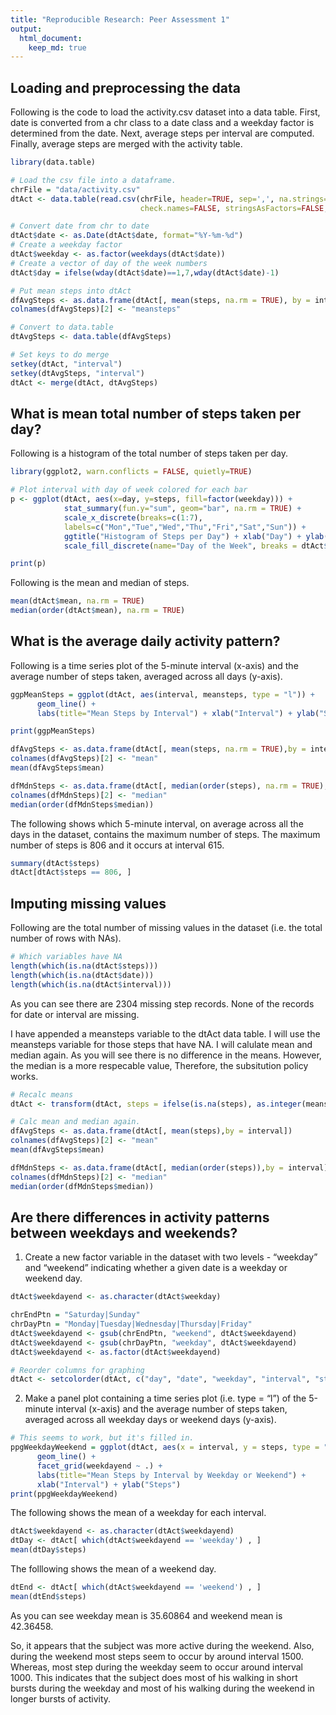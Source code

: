 ```yaml
---
title: "Reproducible Research: Peer Assessment 1"
output: 
  html_document:
    keep_md: true
---
```



## Loading and preprocessing the data

Following is the code to load the activity.csv dataset into a data table. First, date is converted from a chr class to a date class and a weekday factor is determined from the date. Next, average steps per interval are computed. Finally, average steps are merged with the activity table.

```r

library(data.table)

# Load the csv file into a dataframe.  
chrFile = "data/activity.csv"
dtAct <- data.table(read.csv(chrFile, header=TRUE, sep=',', na.strings="NA", 
                             check.names=FALSE, stringsAsFactors=FALSE, comment.char=""))

# Convert date from chr to date
dtAct$date <- as.Date(dtAct$date, format="%Y-%m-%d")
# Create a weekday factor
dtAct$weekday <- as.factor(weekdays(dtAct$date))
# Create a vector of day of the week numbers
dtAct$day = ifelse(wday(dtAct$date)==1,7,wday(dtAct$date)-1)

# Put mean steps into dtAct
dfAvgSteps <- as.data.frame(dtAct[, mean(steps, na.rm = TRUE), by = interval])
colnames(dfAvgSteps)[2] <- "meansteps"

# Convert to data.table
dtAvgSteps <- data.table(dfAvgSteps)

# Set keys to do merge
setkey(dtAct, "interval")
setkey(dtAvgSteps, "interval")
dtAct <- merge(dtAct, dtAvgSteps)

```

## What is mean total number of steps taken per day?

Following is a histogram of the total number of steps taken per day.

```r
library(ggplot2, warn.conflicts = FALSE, quietly=TRUE)

# Plot interval with day of week colored for each bar
p <- ggplot(dtAct, aes(x=day, y=steps, fill=factor(weekday))) + 
            stat_summary(fun.y="sum", geom="bar", na.rm = TRUE) +
            scale_x_discrete(breaks=c(1:7),
            labels=c("Mon","Tue","Wed","Thu","Fri","Sat","Sun")) +
            ggtitle("Histogram of Steps per Day") + xlab("Day") + ylab("Steps") +
            scale_fill_discrete(name="Day of the Week", breaks = dtAct$weekday)

print(p)

```

Following is the mean and median of steps.

```r
mean(dtAct$mean, na.rm = TRUE)
median(order(dtAct$mean), na.rm = TRUE)

```


## What is the average daily activity pattern?

Following is a time series plot of the 5-minute interval (x-axis) and the average number of steps taken, averaged across all days (y-axis).

```r
ggpMeanSteps = ggplot(dtAct, aes(interval, meansteps, type = "l")) + 
      geom_line() +
      labs(title="Mean Steps by Interval") + xlab("Interval") + ylab("Steps")

print(ggpMeanSteps)

dfAvgSteps <- as.data.frame(dtAct[, mean(steps, na.rm = TRUE),by = interval])
colnames(dfAvgSteps)[2] <- "mean"
mean(dfAvgSteps$mean)

dfMdnSteps <- as.data.frame(dtAct[, median(order(steps), na.rm = TRUE),by = interval])
colnames(dfMdnSteps)[2] <- "median"
median(order(dfMdnSteps$median))
```

The following shows which 5-minute interval, on average across all the days in the dataset, contains the maximum number of steps. The maximum number of steps is 806 and it occurs at interval 615.

```r
summary(dtAct$steps)
dtAct[dtAct$steps == 806, ]
```

## Imputing missing values

Following are the total number of missing values in the dataset
(i.e. the total number of rows with NAs).

```r
# Which variables have NA
length(which(is.na(dtAct$steps)))
length(which(is.na(dtAct$date)))
length(which(is.na(dtAct$interval)))
```
As you can see there are 2304 missing step records. None of the records for date or interval are missing.

I have appended a meansteps variable to the dtAct data table. I will use the meansteps variable for those steps that have NA. I will calulate mean and median again. As you will see there is no difference in the means. However, the median is a more respecable value, Therefore, the subsitution policy works.

```r
# Recalc means
dtAct <- transform(dtAct, steps = ifelse(is.na(steps), as.integer(meansteps + 0.5), steps))

# Calc mean and median again.
dfAvgSteps <- as.data.frame(dtAct[, mean(steps),by = interval])
colnames(dfAvgSteps)[2] <- "mean"
mean(dfAvgSteps$mean)

dfMdnSteps <- as.data.frame(dtAct[, median(order(steps)),by = interval])
colnames(dfMdnSteps)[2] <- "median"
median(order(dfMdnSteps$median))

```


## Are there differences in activity patterns between weekdays and weekends?

1. Create a new factor variable in the dataset with two levels - "weekday" and "weekend" indicating whether a given date is a weekday or weekend day.

```r
dtAct$weekdayend <- as.character(dtAct$weekday)

chrEndPtn = "Saturday|Sunday"
chrDayPtn = "Monday|Tuesday|Wednesday|Thursday|Friday"
dtAct$weekdayend <- gsub(chrEndPtn, "weekend", dtAct$weekdayend)
dtAct$weekdayend <- gsub(chrDayPtn, "weekday", dtAct$weekdayend)
dtAct$weekdayend <- as.factor(dtAct$weekdayend)

# Reorder columns for graphing
dtAct <- setcolorder(dtAct, c("day", "date", "weekday", "interval", "steps", "meansteps", "weekdayend" ))
```
2. Make a panel plot containing a time series plot (i.e. type = "l") of the 5-minute interval (x-axis) and the average number of steps taken, averaged across all weekday days or weekend days (y-axis).

```r
# This seems to work, but it's filled in.
ppgWeekdayWeekend = ggplot(dtAct, aes(x = interval, y = steps, type = "l")) + 
      geom_line() +
      facet_grid(weekdayend ~ .) +
      labs(title="Mean Steps by Interval by Weekday or Weekend") + 
      xlab("Interval") + ylab("Steps")
print(ppgWeekdayWeekend)

```

The following shows the mean of a weekday for each interval.

```r
dtAct$weekdayend <- as.character(dtAct$weekdayend)
dtDay <- dtAct[ which(dtAct$weekdayend == 'weekday') , ]
mean(dtDay$steps)
```

The folllowing shows the mean of a weekend day.

```r
dtEnd <- dtAct[ which(dtAct$weekdayend == 'weekend') , ]
mean(dtEnd$steps)
```
As you can see weekday mean is 35.60864 and weekend mean is 42.36458.

So, it appears that the subject was more active during the weekend. Also, during the weekend most steps seem to occur by around interval 1500. Whereas, most step during the weekday seem to occur around interval 1000. This indicates that the subject does most of his walking in short bursts during the weekday and most of his walking during the weekend in longer bursts of activity. 
